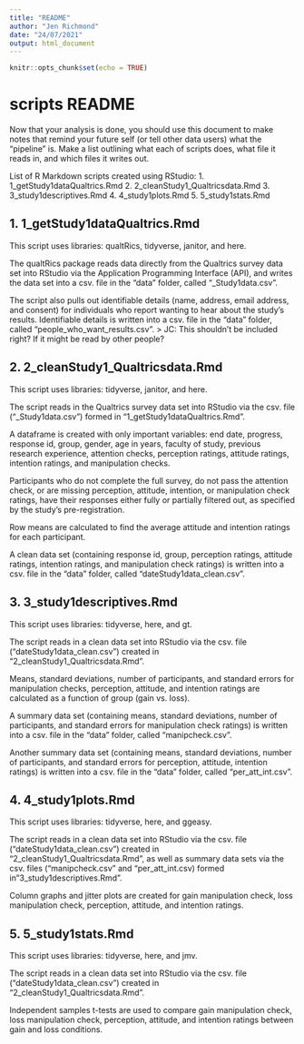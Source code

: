 ```yaml
---
title: "README"
author: "Jen Richmond"
date: "24/07/2021"
output: html_document
---
```


```r
knitr::opts_chunk$set(echo = TRUE)
```

# scripts README

Now that your analysis is done, you should use this document to make notes that remind your future self (or tell other data users) what the "pipeline" is. Make a list outlining what each of scripts does, what file it reads in, and which files it writes out. 


List of R Markdown scripts created using RStudio:
  1. 1_getStudy1dataQualtrics.Rmd
  2. 2_cleanStudy1_Qualtricsdata.Rmd
  3. 3_study1descriptives.Rmd
  4. 4_study1plots.Rmd
  5. 5_study1stats.Rmd


1. 1_getStudy1dataQualtrics.Rmd
---------------------

This script uses libraries: qualtRics, tidyverse, janitor, and here.

The qualtRics package reads data directly from the Qualtrics survey data set into RStudio via the Application Programming Interface (API), and writes the data set into a csv. file in the "data" folder, called "_Study1data.csv".

The script also pulls out identifiable details (name, address, email address, and consent) for individuals who report wanting to hear about the study's results. Identifiable details is written into a csv. file in the "data" folder, called "people_who_want_results.csv".
> JC: This shouldn't be included right? If it might be read by other people?


2. 2_cleanStudy1_Qualtricsdata.Rmd
---------------------

This script uses libraries: tidyverse, janitor, and here.

The script reads in the Qualtrics survey data set into RStudio via the csv. file ("_Study1data.csv") formed in "1_getStudy1dataQualtrics.Rmd".

A dataframe is created with only important variables: end date, progress, response id, group, gender, age in years, faculty of study, previous research experience, attention checks, perception ratings, attitude ratings, intention ratings, and manipulation checks.

Participants who do not complete the full survey, do not pass the attention check, or are missing perception, attitude, intention, or manipulation check ratings, have their responses either fully or partially filtered out, as specified by the study's pre-registration.

Row means are calculated to find the average attitude and intention ratings for each participant.

A clean data set (containing response id, group, perception ratings, attitude ratings, intention ratings, and manipulation check ratings) is written into a csv. file in the "data" folder, called "dateStudy1data_clean.csv".


3. 3_study1descriptives.Rmd
---------------------

This script uses libraries: tidyverse, here, and gt.

The script reads in a clean data set into RStudio via the csv. file ("dateStudy1data_clean.csv") created in "2_cleanStudy1_Qualtricsdata.Rmd".

Means, standard deviations, number of participants, and standard errors for manipulation checks, perception, attitude, and intention ratings are calculated as a function of group (gain vs. loss).

A summary data set (containing means, standard deviations, number of participants, and standard errors for manipulation check ratings) is written into a csv. file in the "data" folder, called "manipcheck.csv".

Another summary data set (containing means, standard deviations, number of participants, and standard errors for perception, attitude, intention ratings) is written into a csv. file in the "data" folder, called "per_att_int.csv".


4. 4_study1plots.Rmd
---------------------

This script uses libraries: tidyverse, here, and ggeasy.

The script reads in a clean data set into RStudio via the csv. file ("dateStudy1data_clean.csv") created in "2_cleanStudy1_Qualtricsdata.Rmd", as well as summary data sets via the csv. files ("manipcheck.csv" and "per_att_int.csv) formed in "3_study1descriptives.Rmd".

Column graphs and jitter plots are created for gain manipulation check, loss manipulation check, perception, attitude, and intention ratings.


5. 5_study1stats.Rmd
---------------------

This script uses libraries: tidyverse, here, and jmv.

The script reads in a clean data set into RStudio via the csv. file ("dateStudy1data_clean.csv") created in "2_cleanStudy1_Qualtricsdata.Rmd".

Independent samples t-tests are used to compare gain manipulation check, loss manipulation check, perception, attitude, and intention ratings between gain and loss conditions.

